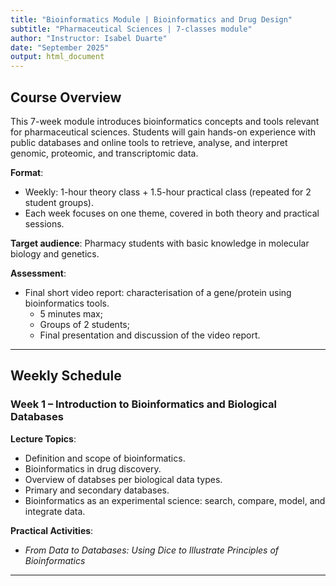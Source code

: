 ```yaml
---
title: "Bioinformatics Module | Bioinformatics and Drug Design"
subtitle: "Pharmaceutical Sciences | 7-classes module"
author: "Instructor: Isabel Duarte"
date: "September 2025"
output: html_document
---
```


## Course Overview

This 7-week module introduces bioinformatics concepts and tools relevant for pharmaceutical sciences. Students will gain hands-on experience with public databases and online tools to retrieve, analyse, and interpret genomic, proteomic, and transcriptomic data.

**Format**:  

- Weekly: 1-hour theory class + 1.5-hour practical class (repeated for 2 student groups).
- Each week focuses on one theme, covered in both theory and practical sessions.


**Target audience**: Pharmacy students with basic knowledge in molecular biology and genetics.

**Assessment**:

- Final short video report: characterisation of a gene/protein using bioinformatics tools.
  - 5 minutes max;
  - Groups of 2 students;
  - Final presentation and discussion of the video report.

---

## Weekly Schedule

### Week 1 – Introduction to Bioinformatics and Biological Databases

**Lecture Topics**:

- Definition and scope of bioinformatics.
- Bioinformatics in drug discovery.
- Overview of databses per biological data types.
- Primary and secondary databases.
- Bioinformatics as an experimental science: search, compare, model, and integrate data.


**Practical Activities**:

- *From Data to Databases: Using Dice to Illustrate Principles of Bioinformatics*

---

<!-- ### Week 2 – Gene and genomics databases -->

<!-- **Practical Activities**: -->

<!-- - Explore **NCBI**, **EMBL-EBI**, and **Ensembl**. -->
<!-- - Retrieve gene and protein sequences (e.g. *TP53*). -->
<!-- - Use Ensembl Genome Browser to view gene structure. -->


<!-- ### Week 3 – Protein-Coding Genes and Genome Annotation -->

<!-- **Lecture Topics**: -->

<!-- - Gene structure, transcripts, exons, splice variants. -->
<!-- - Functional annotation and reference genomes. -->
<!-- - UniProt and genome browsers. -->

<!-- **Practical Activities**: -->

<!-- - Use **UCSC Genome Browser** and **Ensembl**. -->
<!-- - Inspect exon-intron structure, SNPs, and isoforms. -->
<!-- - Retrieve protein information from **UniProt**. -->

<!-- --- -->

<!-- ### Week 4 – Sequence Alignment and Similarity Searches -->

<!-- **Lecture Topics**: -->

<!-- - Sequence alignment: global vs. local. -->
<!-- - BLAST algorithm, scoring, E-value. -->
<!-- - Orthology and paralogy. -->

<!-- **Practical Activities**: -->

<!-- - Perform **BLAST** searches via NCBI. -->
<!-- - Analyse alignment outputs and E-values. -->
<!-- - Multiple sequence alignment with **Clustal Omega**. -->

<!-- --- -->

<!-- ### Week 5 – Gene and Protein Function Annotation -->

<!-- **Lecture Topics**: -->

<!-- - **Gene Ontology (GO)**: biological process, molecular function, cellular component. -->
<!-- - Functional annotation via **InterPro**, **QuickGO**. -->

<!-- **Practical Activities**: -->

<!-- - Annotate protein domains using **InterPro**. -->
<!-- - Retrieve and explore GO terms with **QuickGO** and **AmiGO**. -->
<!-- - Analyse UniProt GO annotations. -->

<!-- --- -->

<!-- ### Week 6 – Pathways and Systems Biology Resources -->

<!-- **Lecture Topics**: -->

<!-- - Pathways in biology and pharmacology. -->
<!-- - Databases: **KEGG**, **Reactome**, **STRING**. -->
<!-- - Integrating pathway data with gene/protein functions. -->

<!-- **Practical Activities**: -->

<!-- - Use **KEGG Pathway Browser** to explore drug metabolism. -->
<!-- - Map gene lists to pathways. -->
<!-- - Explore protein–protein interaction networks with **STRING**. -->

<!-- --- -->

<!-- ### Week 7 – Functional Genomics and Expression Data -->

<!-- **Lecture Topics**: -->

<!-- - Overview of **omics**: microarray vs. RNA-seq. -->
<!-- - Data repositories: **GEO**, **ArrayExpress**, **GTEx**. -->
<!-- - Tissue-specific and disease-specific expression. -->

<!-- **Practical Activities**: -->

<!-- - Retrieve datasets from **GEO** and **ArrayExpress**. -->
<!-- - Explore expression profiles using **Expression Atlas**. -->
<!-- - Use **Human Protein Atlas** for tissue expression data. -->

<!-- --- -->

<!-- ### Week 8 – Integration and Case Study -->

<!-- **Lecture Topics**: -->

<!-- - Integration of sequence, function, and expression data. -->
<!-- - Use of bioinformatics in drug target discovery. -->
<!-- - Ethical and legal aspects of biomedical data reuse. -->

<!-- **Practical Activities**: -->

<!-- - Case study: integrated analysis of a drug target gene (e.g. *EGFR* or *BRCA1*). -->
<!-- - Combine sequence, function, expression, and pathway information. -->
<!-- - Produce a structured summary of findings. -->


